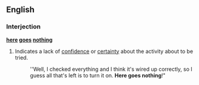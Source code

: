 ==English==
===Interjection===
'''[[here]] [[goes]] [[nothing]]'''
#{{idiom}} Indicates a lack of [[confidence]] or [[certainty]] about the activity about to be tried.
#:''Well, I checked everything and I think it's wired up correctly, so I guess all that's left is to turn it on. '''Here goes nothing'''!"